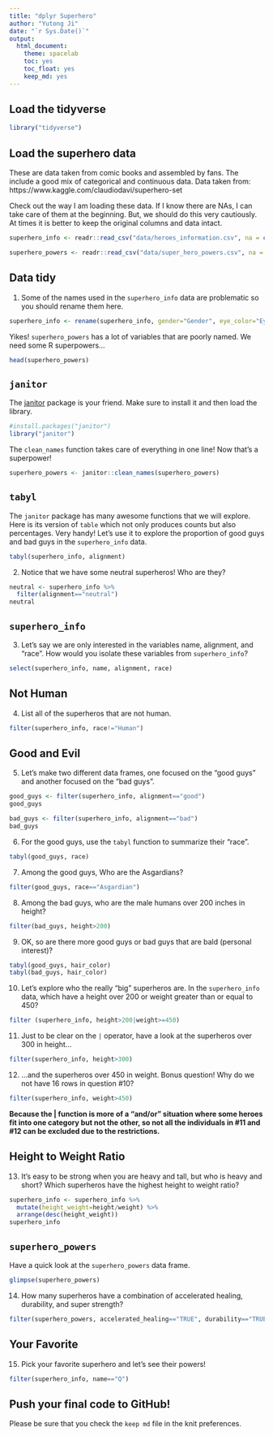 ```yaml
---
title: "dplyr Superhero"
author: "Yutong Ji"
date: "`r Sys.Date()`"
output:
  html_document: 
    theme: spacelab
    toc: yes
    toc_float: yes
    keep_md: yes
---
```


## Load the tidyverse
```r
library("tidyverse")
```

## Load the superhero data
These are data taken from comic books and assembled by fans. The include a good mix of categorical and continuous data.  Data taken from: https://www.kaggle.com/claudiodavi/superhero-set  

Check out the way I am loading these data. If I know there are NAs, I can take care of them at the beginning. But, we should do this very cautiously. At times it is better to keep the original columns and data intact.  
```r
superhero_info <- readr::read_csv("data/heroes_information.csv", na = c("", "-99", "-"))
```

```r
superhero_powers <- readr::read_csv("data/super_hero_powers.csv", na = c("", "-99", "-"))
```

## Data tidy
1. Some of the names used in the `superhero_info` data are problematic so you should rename them here.  
```r
superhero_info <- rename(superhero_info, gender="Gender", eye_color="Eye color", race="Race", hair_color="Hair color", height="Height", publisher="Publisher", skib_color="Skin color", alignment="Alignment", weight="Weight")
```

Yikes! `superhero_powers` has a lot of variables that are poorly named. We need some R superpowers...
```r
head(superhero_powers)
```

## `janitor`
The [janitor](https://garthtarr.github.io/meatR/janitor.html) package is your friend. Make sure to install it and then load the library.  
```r
#install.packages("janitor")
library("janitor")
```

The `clean_names` function takes care of everything in one line! Now that's a superpower!
```r
superhero_powers <- janitor::clean_names(superhero_powers)
```

## `tabyl`
The `janitor` package has many awesome functions that we will explore. Here is its version of `table` which not only produces counts but also percentages. Very handy! Let's use it to explore the proportion of good guys and bad guys in the `superhero_info` data.  

```r
tabyl(superhero_info, alignment)
```

2. Notice that we have some neutral superheros! Who are they?
```r
neutral <- superhero_info %>%
  filter(alignment=="neutral")
neutral
```

## `superhero_info`
3. Let's say we are only interested in the variables name, alignment, and "race". How would you isolate these variables from `superhero_info`?
```r
select(superhero_info, name, alignment, race)
```

## Not Human
4. List all of the superheros that are not human.
```r
filter(superhero_info, race!="Human")
```

## Good and Evil
5. Let's make two different data frames, one focused on the "good guys" and another focused on the "bad guys".
```r
good_guys <- filter(superhero_info, alignment=="good")
good_guys
```

```r
bad_guys <- filter(superhero_info, alignment=="bad")
bad_guys
```

6. For the good guys, use the `tabyl` function to summarize their "race".
```r
tabyl(good_guys, race)
```

7. Among the good guys, Who are the Asgardians?
```r
filter(good_guys, race=="Asgardian")
```

8. Among the bad guys, who are the male humans over 200 inches in height?
```r
filter(bad_guys, height>200)
```

9. OK, so are there more good guys or bad guys that are bald (personal interest)?
```r
tabyl(good_guys, hair_color)
tabyl(bad_guys, hair_color)
```

10. Let's explore who the really "big" superheros are. In the `superhero_info` data, which have a height over 200 or weight greater than or equal to 450?
```r
filter (superhero_info, height>200|weight>=450)
```

11. Just to be clear on the `|` operator,  have a look at the superheros over 300 in height...
```r
filter(superhero_info, height>300)
```

12. ...and the superheros over 450 in weight. Bonus question! Why do we not have 16 rows in question #10?
```r
filter(superhero_info, weight>450)
```
**Because the | function is more of a "and/or" situation where some heroes fit into one category but not the other, so not all the individuals in #11 and #12 can be excluded due to the restrictions. **

## Height to Weight Ratio
13. It's easy to be strong when you are heavy and tall, but who is heavy and short? Which superheros have the highest height to weight ratio?
```r
superhero_info <- superhero_info %>%
  mutate(height_weight=height/weight) %>%
  arrange(desc(height_weight))
superhero_info
```

## `superhero_powers`
Have a quick look at the `superhero_powers` data frame.  
```r
glimpse(superhero_powers)
```

14. How many superheros have a combination of accelerated healing, durability, and super strength?
```r
filter(superhero_powers, accelerated_healing=="TRUE", durability=="TRUE", super_strength=="TRUE")
```

## Your Favorite
15. Pick your favorite superhero and let's see their powers!
```r
filter(superhero_info, name=="Q")
```

## Push your final code to GitHub!
Please be sure that you check the `keep md` file in the knit preferences.   